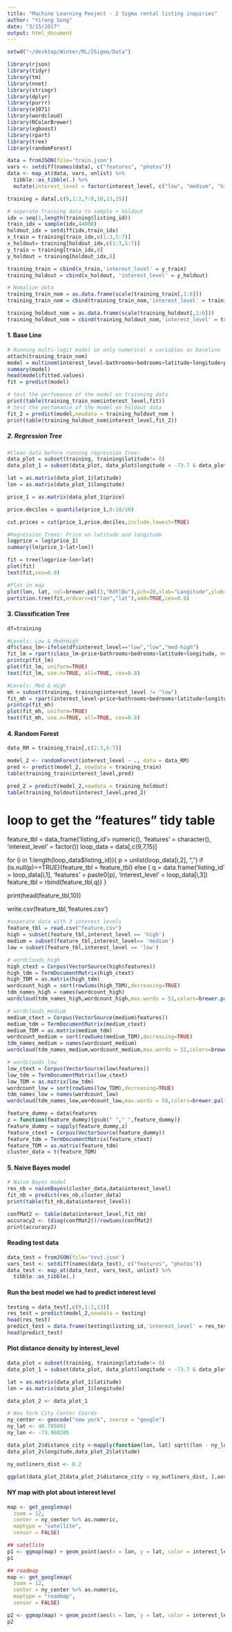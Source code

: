 ```yaml
---
title: "Machine Learning Peoject - 2 Sigma rental listing inquiries"
author: "Yirong Song"
date: "3/15/2017"
output: html_document
---
```


```r
setwd("~/desktop/Winter/ML/2Sigma/Data")
```

```r
library(rjson)
library(tidyr)
library(tm)
library(nnet)
library(stringr)
library(dplyr)
library(purrr)
library(e1071)
library(wordcloud)
library(RColorBrewer)
library(xgboost)
library(rpart)
library(tree)
library(randomForest)
```

```r
data = fromJSON(file='train.json')
vars <- setdiff(names(data), c("features", "photos"))
data <- map_at(data, vars, unlist) %>% 
  tibble::as_tibble(.) %>%
  mutate(interest_level = factor(interest_level, c("low", "medium", "high")))

training = data[,c(9,1:2,7:8,10,13,15)]
```

```r
# seperate Training data to sample + holdout
idx = seq(1,length(training$listing_id))
train_idx = sample(idx,44000)
holdout_idx = setdiff(idx,train_idx)
x_train = training[train_idx,c(1:3,5:7)]
x_holdout= training[holdout_idx,c(1:3,5:7)]
y_train = training[train_idx,8]
y_holdout = training[holdout_idx,8]

training_train = cbind(x_train,'interest_level' = y_train)
training_holdout = cbind(x_holdout, 'interest_level' = y_holdout)
```

```r
# Nomalize data 
training_train_nom = as.data.frame(scale(training_train[,1:6]))
training_train_nom = cbind(training_train_nom,'interest_level' = training_train$interest_level)

training_holdout_nom = as.data.frame(scale(training_holdout[,1:6]))
training_holdout_nom = cbind(training_holdout_nom,'interest_level' = training_holdout$interest_level)
```

#### 1. Base Line
```r
# Running multi-logit model on only numerical x variables as baseline 
attach(training_train_nom)
model = multinom(interest_level~bathrooms+bedrooms+latitude+longitude+price,data=training_train_nom)
summary(model)
head(model$fitted.values)
fit = predict(model)

# test the perfomance of the model on trainning data  
print(table(training_train_nom$interest_level,fit))
# test the perfomance of the model on holdout data
fit_2 = predict(model,newdata = training_holdout_nom )
print(table(training_holdout_nom$interest_level,fit_2))
```

##### 2. Regression Tree
```r
#Clean data before running regression tree:
data_plot = subset(training, training$latitude!= 0)
data_plot_1 = subset(data_plot, data_plot$longitude < -73.7 & data_plot$longitude > -74.2)

lat = as.matrix(data_plot_1$latitude)
lon = as.matrix(data_plot_1$longitude)

price_1 = as.matrix(data_plot_1$price)

price.deciles = quantile(price_1,0:10/10)

cut.prices = cut(price_1,price.deciles,include.lowest=TRUE)

#Regression Trees: Price on latitude and longitude
logprice = log(price_1)
summary(lm(price_1~lat+lon))

fit = tree(logprice~lon+lat)
plot(fit)
text(fit,cex=0.8)

#Plot in map
plot(lon, lat, col=brewer.pal(3,"RdYlBu"),pch=20,xlab="Longitude",ylab="Latitude")
partition.tree(fit,ordvars=c("lon","lat"),add=TRUE,cex=0.8)
```

#### 3. Classification Tree
```r
df=training

#Levels: Low & Med+High 
df$class_lm<-ifelse(df$interest_level=="low","low","med-high")
fit_lm = rpart(class_lm~price+bathrooms+bedrooms+latitude+longitude, method="class", data=df)
printcp(fit_lm)
plot(fit_lm, uniform=TRUE)
text(fit_lm, use.n=TRUE, all=TRUE, cex=0.8)

#Levels: Med & High
mh = subset(training, training$interest_level != "low")
fit_mh = rpart(interest_level~price+bathrooms+bedrooms+latitude+longitude, method="class", data=mh)
printcp(fit_mh)
plot(fit_mh, uniform=TRUE)
text(fit_mh, use.n=TRUE, all=TRUE, cex=0.8)
```

#### 4. Random Forest 
```r
data_RM = training_train[,c(2:3,6:7)]

model_2 <- randomForest(interest_level ~ ., data = data_RM)
pred <- predict(model_2, newdata = training_train)
table(training_train$interest_level,pred)

pred_2 = predict(model_2,newdata = training_holdout)
table(training_holdout$interest_level,pred_2)
```


# loop to get the "features" tidy table 
feature_tbl = data_frame('listing_id'= numeric(), 'features' = character(), 'interest_level' = factor())
loop_data = data[,c(9,7,15)]

for (i in 1:length(loop_data$listing_id)){
  p = unlist(loop_data[i,2], ",")
  if (is.null(p)==TRUE){feature_tbl = feature_tbl}
  else {
  q = data.frame('listing_id' = loop_data[i,1], 'features' = paste0(p), 'interest_level' = loop_data[i,3])
  feature_tbl = rbind(feature_tbl,q)}
}

print(head(feature_tbl,10))

write.csv(feature_tbl,'features.csv')


```r
#seperate data with 3 interest levels 
feature_tbl = read.csv("feature.csv")
high = subset(feature_tbl,interest_level == 'high')
medium = subset(feature_tbl,interest_level== 'medium')
low = subset(feature_tbl,interest_level == 'low')
```

```r
# wordclouds_high
high_ctext = Corpus(VectorSource(high$features))
high_tdm = TermDocumentMatrix(high_ctext)
high_TDM = as.matrix(high_tdm)
wordcount_high = sort(rowSums(high_TDM),decreasing=TRUE)
tdm_names_high = names(wordcount_high)
wordcloud(tdm_names_high,wordcount_high,max.words = 51,colors=brewer.pal(6, "Spectral"))
```

```r
# wordclouds_medium 
medium_ctext = Corpus(VectorSource(medium$features))
medium_tdm = TermDocumentMatrix(medium_ctext)
medium_TDM = as.matrix(medium_tdm)
wordcount_medium = sort(rowSums(medium_TDM),decreasing=TRUE)
tdm_names_medium = names(wordcount_medium)
wordcloud(tdm_names_medium,wordcount_medium,max.words = 51,colors=brewer.pal(6, "Spectral"))
```

```r
# wordclouds_low
low_ctext = Corpus(VectorSource(low$features))
low_tdm = TermDocumentMatrix(low_ctext)
low_TDM = as.matrix(low_tdm)
wordcount_low = sort(rowSums(low_TDM),decreasing=TRUE)
tdm_names_low = names(wordcount_low)
wordcloud(tdm_names_low,wordcount_low,max.words = 50,colors=brewer.pal(6, "Spectral"))
```

```r
feature_dummy = data$features
z = function(feature_dummy){gsub(" ","_",feature_dummy)}
feature_dummy = sapply(feature_dummy,z)
feature_ctext = Corpus(VectorSource(feature_dummy))
feature_tdm = TermDocumentMatrix(feature_ctext)
feature_TDM = as.matrix(feature_tdm)
cluster_data = t(feature_TDM)
```

#### 5. Naive Bayes model 
```r
# Naive Bayes model 
res_nb = naiveBayes(cluster_data,data$interest_level)
fit_nb = predict(res_nb,cluster_data)
print(table(fit_nb,data$interest_level))

confMat2 <- table(data$interest_level,fit_nb)
accuracy2 <- (diag(confMat2))/rowSums(confMat2)
print(accuracy2)
```

#### Reading test data 
```r
data_test = fromJSON(file='test.json')
vars_test <- setdiff(names(data_test), c("features", "photos"))
data_test <- map_at(data_test, vars_test, unlist) %>% 
  tibble::as_tibble(.)
```

#### Run the best model we had to predict interest level 
```r
testing = data_test[,c(9,1:2,13)]
res_test = predict(model_2,newdata = testing)
head(res_test)
predict_test = data.frame(testing$listing_id,'interest_level' = res_test)
head(predict_test)
```

#### Plot distance density by interest_level
```r
data_plot = subset(training, training$latitude!= 0)
data_plot_1 = subset(data_plot, data_plot$longitude < -73.7 & data_plot$longitude > -74.2)

lat = as.matrix(data_plot_1$latitude)
lon = as.matrix(data_plot_1$longitude)

data_plot_2 <- data_plot_1
```

```r
# New York City Center Coords
ny_center <- geocode("new york", source = "google")
ny_lat <- 40.785091
ny_lon <- -73.968285

data_plot_2$distance_city <-mapply(function(lon, lat) sqrt((lon - ny_lon)^2+ (lat - ny_lat)^2),
data_plot_2$longitude,data_plot_2$latitude) 

ny_outliners_dist <- 0.2

ggplot(data_plot_2[data_plot_2$distance_city < ny_outliners_dist, ],aes(distance_city, color = interest_level)) +geom_density()
```

#### NY map with plot about interest level  
```r
map <- get_googlemap(
  zoom = 12,
  center = ny_center %>% as.numeric,
  maptype = "satellite",
  sensor = FALSE)

## satellite
p1 <- ggmap(map) + geom_point(aes(x = lon, y = lat, color = interest_level), alpha = 0.1, size = 2, data = data_plot_1) + scale_color_manual(name = "qsec", values = c("low" = "blue","medium" = "green","high" = "red"))
p1

## roadmap
map <- get_googlemap(
  zoom = 12,
  center = ny_center %>% as.numeric,
  maptype = "roadmap",
  sensor = FALSE)

p2 <- ggmap(map) + geom_point(aes(x = lon, y = lat, color = interest_level), alpha = 0.1, size = 2, data = data_plot_1) + scale_color_manual(name = "qsec", values = c("low" = "blue","medium" = "green","high" = "red"))
p2
```

